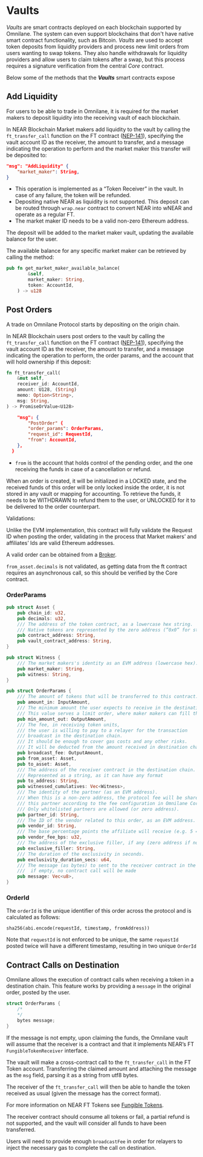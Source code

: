 # Vaults

*Vaults* are smart contracts deployed on each blockchain supported by Omnilane. The system can even support blockchains that don't have native smart contract functionality, such as Bitcoin. *Vaults* are used to accept token deposits from liquidity providers and process new limit orders from users wanting to swap tokens. They also handle withdrawals for liquidity providers and allow users to claim tokens after a swap, but this process requires a signature verification from the central *Core* contract.

Below some of the methods that the ***Vaults*** smart contracts expose

## Add Liquidity

For users to be able to trade in Omnilane, it is required for the market makers to deposit liquidity into the receiving vault of each blockchain.

In NEAR Blockchain Market makers add liquidity to the vault by calling the `ft_transfer_call` function on the FT contract ([NEP-141](https://nomicon.io/Standards/Tokens/FungibleToken/Core#nep-141)), specifying the vault account ID as the receiver, the amount to transfer, and a message indicating the operation to perform and the market maker this transfer will be deposited to:

```json
"msg": "AddLiquidity" {
    "market_maker": String,
}
```

- This operation is implemented as a “Token Receiver” in the vault. In case of any failure, the token will be refunded.
- Depositing native NEAR as liquidity is not supported. This deposit can be routed through `wrap.near` contract to convert NEAR into wNEAR and operate as a regular FT.
- The market maker ID needs to be a valid non-zero Ethereum address.

The deposit will be added to the market maker vault, updating the available balance for the user.

The available balance for any specific market maker can be retrieved by calling the method:

```rust
pub fn get_market_maker_available_balance(
        &self,
        market_maker: String,
        token: AccountId,
    ) -> u128
```

## Post Orders

A trade on Omnilane Protocol starts by depositing on the origin chain. 

In NEAR Blockchain users post orders to the vault by calling the `ft_transfer_call` function on the FT contract ([NEP-141](https://nomicon.io/Standards/Tokens/FungibleToken/Core#nep-141)), specifying the vault account ID as the receiver, the amount to transfer, and a message indicating the operation to perform, the order params, and the account that will hold ownership if this deposit:

```rust
fn ft_transfer_call(
    &mut self,
    receiver_id: AccountId,
    amount: U128, (String)
    memo: Option<String>,
    msg: String,
) -> PromiseOrValue<U128>
```

```json
	"msg": {
		"PostOrder" {
        "order_params": OrderParams,
        "request_id": RequestId,
        "from": AccountId,
    },
  }
```

- `from` is the account that holds control of the pending order, and the one receiving the funds in case of a cancellation or refund.

When an order is created, it will be initialized in a LOCKED state, and the received funds of this order will be only locked inside the order, it is not stored in any vault or mapping for accounting. To retrieve the funds, it needs to be WITHDRAWN to refund them to the user, or UNLOCKED for it to be delivered to the order counterpart.

Validations:

Unlike the EVM implementation, this contract will fully validate the Request ID when posting the order, validating in the process that Market makers’ and affiliates’ Ids are valid Ethereum addresses.

A valid order can be obtained from a [Broker](https://www.notion.so/Broker-dbd5d9d8ca4d406fb3e120813401a600?pvs=21).

`from_asset.decimals` is not validated, as getting data from the ft contract requires an asynchronous call, so this should be verified by the Core contract.

### OrderParams

```rust
pub struct Asset {
    pub chain_id: u32,
    pub decimals: u32,
    /// The address of the token contract, as a lowercase hex string.
    /// Native tokens are represented by the zero address (”0x0” for strings)
    pub contract_address: String,
    pub vault_contract_address: String,
}

pub struct Witness {
    /// The market makers's identity as an EVM address (lowercase hex).
    pub market_maker: String,
    pub witness: String,
}

pub struct OrderParams {
    /// The amount of tokens that will be transferred to this contract.
    pub amount_in: InputAmount,
    /// The minimum amount the user expects to receive in the destination chain.
    /// This value serves a limit order, where maker makers can fill the order with an amount only greater or equal to this value
    pub min_amount_out: OutputAmount,
    /// The fee, in receiving token units,
    /// the user is willing to pay to a relayer for the transaction
    /// broadcast in the destination chain.
    /// It should be enough to cover gas costs and any other risks.
    /// It will be deducted from the amount received in destination chain.
    pub broadcast_fee: OutputAmount,
    pub from_asset: Asset,
    pub to_asset: Asset,
    /// The address of the receiver contract in the destination chain.
    /// Represented as a string, as it can have any format
    pub to_address: String,
    pub witnessed_cumulatives: Vec<Witness>,
    /// The identity of the partner (as an EVM address).
    /// When this is a non-zero address, the protocol fee will be shared with
    /// this partner according to the fee configuration in Omnilane Core.
    /// Only whitelisted partners are allowed (or zero address).
    pub partner_id: String,
    /// The ID of the vendor related to this order, as an EVM address.
    pub vendor_id: String,
    /// The base percentage points the affiliate will receive (e.g. 5 = 0.05%)
    pub vendor_fee_bps: u32,
    /// The address of the exclusive filler, if any (zero address if not exclusive).
    pub exclusive_filler: String,
    /// The duration of the exclusivity in seconds.
    pub exclusivity_duration_secs: u64,
    /// The message (as bytes) to sent to the receiver contract in the destinations chain,
    ///  if empty, no contract call will be made
    pub message: Vec<u8>,
}
```

### OrderId

The `orderId` is the unique identifier of this order across the protocol and is calculated as follows:

```solidity
sha256(abi.encode(requestId, timestamp, fromAddress))
```

Note that `requestId` is not enforced to be unique, the same `requestId` posted twice will have a different timestamp, resulting in two unique `OrderId`

## Contract Calls on Destination

Omnilane allows the execution of contract calls when receiving a token in a destination chain. This feature works by providing a `message` in the original order, posted by the user.

```rust
struct OrderParams {
    /*
    */
    bytes message;
}
```

If the message is not empty, upon claiming the funds, the Omnilane vault will assume that the receiver is a contract and that it implements NEAR’s FT `FungibleTokenReceiver` interface.

The vault will make a cross-contract call to the `ft_transfer_call` in the FT Token account. Transferring the claimed amount and attaching the message as the `msg` field, parsing it as a string from utf8 bytes.

The receiver of the `ft_transfer_call` will then be able to handle the token received as usual (given the message has the correct format).

For more information on NEAR FT Tokens see [Fungible Tokens](https://docs.near.org/build/primitives/ft#handling-deposits-contract-only).

The receiver contract should consume all tokens or fail, a partial refund is not supported, and the vault will consider all funds to have been transferred.

Users will need to provide enough `broadcastFee` in order for relayers to inject the necessary gas to complete the call on destination.

